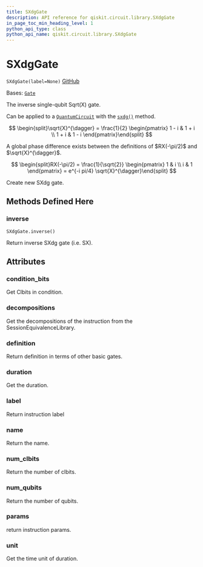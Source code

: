 ```yaml
---
title: SXdgGate
description: API reference for qiskit.circuit.library.SXdgGate
in_page_toc_min_heading_level: 1
python_api_type: class
python_api_name: qiskit.circuit.library.SXdgGate
---
```


# SXdgGate

<span id="qiskit.circuit.library.SXdgGate" />

`SXdgGate(label=None)` [GitHub](https://github.com/qiskit/qiskit/tree/stable/0.24/qiskit/circuit/library/standard_gates/sx.py "view source code")

Bases: [`Gate`](qiskit.circuit.Gate "qiskit.circuit.gate.Gate")

The inverse single-qubit Sqrt(X) gate.

Can be applied to a [`QuantumCircuit`](qiskit.circuit.QuantumCircuit "qiskit.circuit.QuantumCircuit") with the [`sxdg()`](qiskit.circuit.QuantumCircuit#sxdg "qiskit.circuit.QuantumCircuit.sxdg") method.

$$
\begin{split}\sqrt{X}^{\dagger} = \frac{1}{2} \begin{pmatrix}
        1 - i & 1 + i \\
        1 + i & 1 - i
    \end{pmatrix}\end{split}
$$

<Admonition title="Note" type="note">
  A global phase difference exists between the definitions of $RX(-\pi/2)$ and $\sqrt{X}^{\dagger}$.

  $$
  \begin{split}RX(-\pi/2) = \frac{1}{\sqrt{2}} \begin{pmatrix}
              1 & i \\
              i & 1
            \end{pmatrix}
          = e^{-i pi/4} \sqrt{X}^{\dagger}\end{split}
  $$
</Admonition>

Create new SXdg gate.

## Methods Defined Here

<span id="qiskit-circuit-library-sxdggate-inverse" />

### inverse

<span id="qiskit.circuit.library.SXdgGate.inverse" />

`SXdgGate.inverse()`

Return inverse SXdg gate (i.e. SX).

## Attributes

<span id="qiskit.circuit.library.SXdgGate.condition_bits" />

### condition\_bits

Get Clbits in condition.

<span id="qiskit.circuit.library.SXdgGate.decompositions" />

### decompositions

Get the decompositions of the instruction from the SessionEquivalenceLibrary.

<span id="qiskit.circuit.library.SXdgGate.definition" />

### definition

Return definition in terms of other basic gates.

<span id="qiskit.circuit.library.SXdgGate.duration" />

### duration

Get the duration.

<span id="qiskit.circuit.library.SXdgGate.label" />

### label

Return instruction label

<span id="qiskit.circuit.library.SXdgGate.name" />

### name

Return the name.

<span id="qiskit.circuit.library.SXdgGate.num_clbits" />

### num\_clbits

Return the number of clbits.

<span id="qiskit.circuit.library.SXdgGate.num_qubits" />

### num\_qubits

Return the number of qubits.

<span id="qiskit.circuit.library.SXdgGate.params" />

### params

return instruction params.

<span id="qiskit.circuit.library.SXdgGate.unit" />

### unit

Get the time unit of duration.

